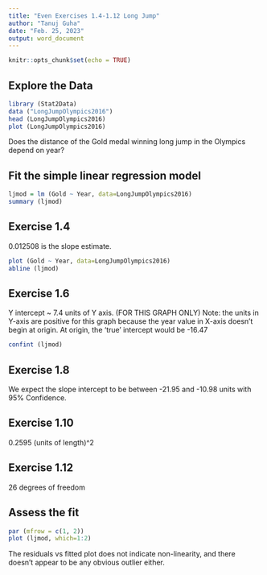 ```yaml
---
title: "Even Exercises 1.4-1.12 Long Jump"
author: "Tanuj Guha"
date: "Feb. 25, 2023"
output: word_document
---
```


```r
knitr::opts_chunk$set(echo = TRUE)
```

## Explore the Data

```r
library (Stat2Data)
data ("LongJumpOlympics2016")
head (LongJumpOlympics2016)
plot (LongJumpOlympics2016)
```

Does the distance of the Gold medal winning long jump in the Olympics depend on year?

## Fit the simple linear regression model

```r
ljmod = lm (Gold ~ Year, data=LongJumpOlympics2016)
summary (ljmod)
```

## Exercise 1.4

0.012508 is the slope estimate.

```r
plot (Gold ~ Year, data=LongJumpOlympics2016)
abline (ljmod)
```

## Exercise 1.6
Y intercept ~ 7.4 units of Y axis. (FOR THIS GRAPH ONLY)
Note: the units in Y-axis are positive for this graph because the year 
value in X-axis doesn't begin at origin. At origin, the 'true' intercept would be -16.47


```r
confint (ljmod)
```

## Exercise 1.8

We expect the slope intercept to be between -21.95 and -10.98 units with 95% Confidence. 

## Exercise 1.10

 0.2595 (units of length)^2

## Exercise 1.12

26 degrees of freedom


## Assess the fit

```r
par (mfrow = c(1, 2))
plot (ljmod, which=1:2)
```

The residuals vs fitted plot does not indicate non-linearity, and there doesn't appear to be any obvious outlier either. 
